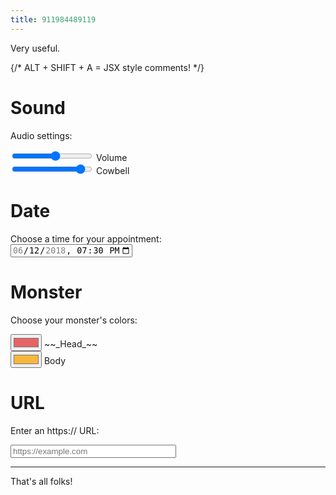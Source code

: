 ```yaml
---
title: 911984489119
---
```


Very useful.

{/* ALT + SHIFT + A = JSX style comments! */}

# Sound

<p>Audio settings:</p>

<div>
  <input type="range" id="volume" name="volume" min="0" max="11" />
  <label for="volume">Volume</label>
</div>

<div>
  <input
    type="range"
    id="cowbell"
    name="cowbell"
    min="0"
    max="100"
    value="90"
    step="10"
  />
  <label for="cowbell">Cowbell</label>
</div>

# Date

<div>
  <label for="meeting-time">Choose a time for your appointment:</label> <br />
  <input
    type="datetime-local"
    id="meeting-time"
    name="meeting-time"
    value="2018-06-12T19:30"
    min="2018-06-07T00:00"
    max="2018-06-14T00:00"
  />
</div>

# Monster

<p>Choose your monster's colors:</p>

<div>
  <input type="color" id="head" name="head" value="#e66465" />
  <label for="head">~~_Head_~~</label>
</div>

<div>
  <input type="color" id="body" name="body" value="#f6b73c" />
  <label for="body">Body</label>
</div>

# URL

<label for="url">Enter an https:// URL:</label>

<input
  type="url"
  name="url"
  id="url"
  placeholder="https://example.com"
  pattern="https://.*"
  size="30"
  required
/>

---

That's all folks!
